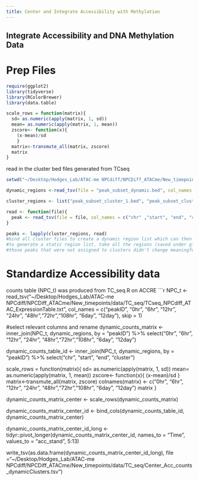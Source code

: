 ```yaml
---
title: Center and Integrate Accessibility with Methylation
---
```

## Integrate Accessibility and DNA Methylation Data
# Prep Files

```r
require(ggplot2)
library(tidyverse)
library(RColorBrewer)
library(data.table)

scale_rows = function(matrix){
  sd= as.numeric(apply(matrix, 1, sd))
  mean= as.numeric(apply(matrix, 1, mean))
  zscore<- function(x){
    (x-mean)/sd
    }
  matrix<-transmute_all(matrix, zscore)
  matrix
}
```
read in the cluster bed files generated from TCseq

```r
setwd("~/Desktop/Hodges_Lab/ATAC-me NPCdiff/NPCDiff_ATACme/New_timepoints/data/TC_seq")

dynamic_regions <-read_tsv(file = "peak_subset_dynamic.bed", col_names = c("chr" ,"start", "end", "cluster","peakID"), col_type = "cnnnc")

cluster_regions <- list("peak_subset_cluster_1.bed", "peak_subset_cluster_2.bed", "peak_subset_cluster_3.bed", "peak_subset_cluster_4.bed", "peak_subset_cluster_5.bed", "peak_subset_cluster_6.bed", "peak_subset_cluster_7.bed")

read <- function(file){
  peak <- read_tsv(file = file, col_names = c("chr" ,"start", "end", "cluster","peakID"), col_type = "cnnnc")
}

peaks <- lapply(cluster_regions, read)
#bind all cluster files to create a dynamic region list which can then be saved 
#to generate a static region list, take all the regions (saved under gf_tcseq.bed) and remove the dynamic regions  
#those peaks that were not assigned to clusters didn't change meaningfully over the timecourse and are termed static regions

```
# Standardize Accessibility data
counts table (NPC_t) was produced from TC_seq.R on ACCRE
```r
NPC_t <- read_tsv("~/Desktop/Hodges_Lab/ATAC-me NPCdiff/NPCDiff_ATACme/New_timepoints/data/TC_seq/TCseq_NPCdiff_ATAC_ExpressionTable.txt", col_names = c("peakID", "0hr", "6hr", "12hr", "24hr", "48hr","72hr","108hr", "6day", "12day"), skip = 1)


#select relevant columns and rename
dynamic_counts_matrix <- inner_join(NPC_t, dynamic_regions, by = "peakID") %>% select("0hr", "6hr", "12hr", "24hr", "48hr","72hr","108hr", "6day", "12day")

dynamic_counts_table_id <- inner_join(NPC_t, dynamic_regions, by = "peakID") %>% select("chr", "start", "end", "cluster")

scale_rows = function(matrix){
  sd= as.numeric(apply(matrix, 1, sd))
  mean= as.numeric(apply(matrix, 1, mean))
  zscore<- function(x){
    (x-mean)/sd
    }
  matrix<-transmute_all(matrix, zscore)
  colnames(matrix) <- c("0hr", "6hr", "12hr", "24hr", "48hr","72hr","108hr", "6day", "12day")
  matrix
}

dynamic_counts_matrix_center <- scale_rows(dynamic_counts_matrix) 

dynamic_counts_matrix_center_id <- bind_cols(dynamic_counts_table_id, dynamic_counts_matrix_center)

dynamic_counts_matrix_center_id_long <- tidyr::pivot_longer(dynamic_counts_matrix_center_id, names_to = "Time", values_to = "acc_stand", 5:13)

write_tsv(as.data.frame(dynamic_counts_matrix_center_id_long), file ="~/Desktop/Hodges_Lab/ATAC-me NPCdiff/NPCDiff_ATACme/New_timepoints/data/TC_seq/Center_Acc_counts_dynamicClusters.tsv")
